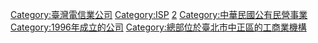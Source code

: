 
[[Category:臺灣電信業公司|Category:臺灣電信業公司]]
[[Category:ISP|Category:ISP]]
[[Category:臺灣證券交易所上市公司|2]]
[[Category:中華民國公有民營事業|Category:中華民國公有民營事業]]
[[Category:1996年成立的公司|Category:1996年成立的公司]]
[[Category:總部位於臺北市中正區的工商業機構|Category:總部位於臺北市中正區的工商業機構]]